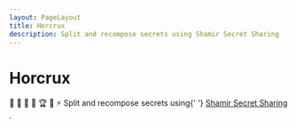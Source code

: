 ```yaml
---
layout: PageLayout
title: Horcrux
description: Split and recompose secrets using Shamir Secret Sharing
---
```



# Horcrux

<Text mt={-6} mb={10}>
  📓 💍 📿 👑 🏆 🐍 ⚡
</Text>

<Note status="info">
  Split and recompose secrets using{' '}
  <a href="https://en.wikipedia.org/wiki/Shamir%27s_Secret_Sharing">
    Shamir Secret Sharing
  </a>
  .
</Note>

<HorcruxSplit />

<HorcruxRecompose />
